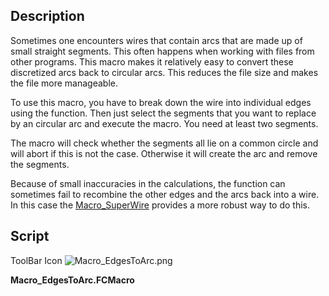 <languages/>
{{Macro
|Name=EdgesToArc
|Icon=Macro_EdgesToArc.png
|Description=Replaces the selected Edges by a circular Arc if possible. Useful for restoring discretized arcs.
|Author=Jreinhardt
|Version=1.0
|Date=2014-01-02
|FCVersion=All
|Download=[https://www.freecadweb.org/wiki/images/6/65/Macro_EdgesToArc.png ToolBar Icon]
|SeeAlso=[[Macro_SuperWire|Macro SuperWire]]
}}

==Description==
Sometimes one encounters wires that contain arcs that are made up of small straight segments. This often happens when working with files from other programs. This macro makes it relatively easy to convert these discretized arcs back to circular arcs. This reduces the file size and makes the file more manageable.

To use this macro, you have to break down the wire into individual edges using the {{KEY|[[Image:Draft_Downgrade.svg|16px]] [[Draft Downgrade]]}} function. Then just select the segments that you want to replace by an circular arc and execute the macro. You need at least two segments.

The macro will check whether the segments all lie on a common circle and will abort if this is not the case. Otherwise it will create the arc and remove the segments.

Because of small inaccuracies in the calculations, the {{KEY|[[Image:Draft_Upgrade.svg|16px]] [[Draft Upgrade]]}} function can sometimes fail to recombine the other edges and the arcs back into a wire. In this case the [[Macro_SuperWire]] provides a more robust way to do this.

==Script==

ToolBar Icon [[Image:Macro_EdgesToArc.png]]

'''Macro_EdgesToArc.FCMacro'''

{{MacroCode|code=

import Draft
import FreeCADGui, FreeCAD
from FreeCAD import Base, Console
from math import atan2, pi, fabs

#This macro replaces a number of edges approximating a circular arc by a proper circular arc.
#It might be necessary to use the superwire macro to recombine the edges back to a wire, because of small errors in the calculations.

sel = FreeCADGui.Selection.getSelection()
if len(sel) < 2:
    Console.PrintError("Too few edges are selected\n")
edges = [s.Shape for s in sel]

start_vertices = []
end_vertices = []
for edge in edges:
    start_vertices.append(edge.Vertexes[0].Point)
    end_vertices.append(edge.Vertexes[1].Point)
vertices = start_vertices + end_vertices

start,end,middle = None,None,None

#find start and end points
for edge in edges:
    is_start = True
    is_end = True
    for point in end_vertices:
        if edge.Vertexes[0].Point.distanceToPoint(point) < 1e-8:
            is_start = False

    for point in start_vertices:
        if edge.Vertexes[1].Point.distanceToPoint(point) < 1e-8:
            is_end = False
    if is_start:
        start = edge.Vertexes[0].Point
    if is_end:
        end = edge.Vertexes[1].Point

#find middle point, at least not too far away from the middle

for v in vertices:
    ratio = v.distanceToPoint(start)/v.distanceToPoint(end)
    if ratio > 0.5 and ratio < 2.:
        middle = v
        break

if middle is None:
    Console.PrintError("Could not find suitable middle point\n")

arc = Part.ArcOfCircle(start,middle,end)

#Check circularity
circular = True
for v in vertices:
    if fabs(v.distanceToPoint(arc.Center) - arc.Radius) > 1e-6:
        Console.PrintError("Edges do not approximate a circular arc\n")
        circular = False
        break

if circular:
        Part.show(arc.toShape())
        for shape in sel:
            FreeCAD.ActiveDocument.removeObject(shape.Name)
}}
{{clear}}